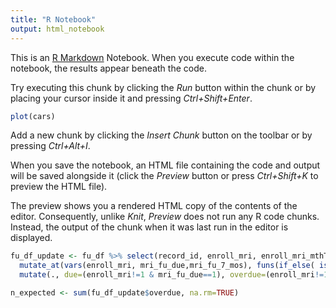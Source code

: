 ```yaml
---
title: "R Notebook"
output: html_notebook
---
```


This is an [R Markdown](http://rmarkdown.rstudio.com) Notebook. When you execute code within the notebook, the results appear beneath the code. 

Try executing this chunk by clicking the *Run* button within the chunk or by placing your cursor inside it and pressing *Ctrl+Shift+Enter*. 

```r
plot(cars)
```

Add a new chunk by clicking the *Insert Chunk* button on the toolbar or by pressing *Ctrl+Alt+I*.

When you save the notebook, an HTML file containing the code and output will be saved alongside it (click the *Preview* button or press *Ctrl+Shift+K* to preview the HTML file).

The preview shows you a rendered HTML copy of the contents of the editor. Consequently, unlike *Knit*, *Preview* does not run any R code chunks. Instead, the output of the chunk when it was last run in the editor is displayed.



```r
fu_df_update <- fu_df %>% select(record_id, enroll_mri, enroll_mri_mthT, mri_fu_due = mri_fu_due.y,mri_fu_7_mos) %>%
  mutate_at(vars(enroll_mri, mri_fu_due,mri_fu_7_mos), funs(if_else( is.na(.), 0, .) ) ) %>%
  mutate(., due=(enroll_mri!=1 & mri_fu_due==1), overdue=(enroll_mri!=1 & mri_fu_7_mos==1), complete=(enroll_mri==1))

```

```r
n_expected <- sum(fu_df_update$overdue, na.rm=TRUE)
```

